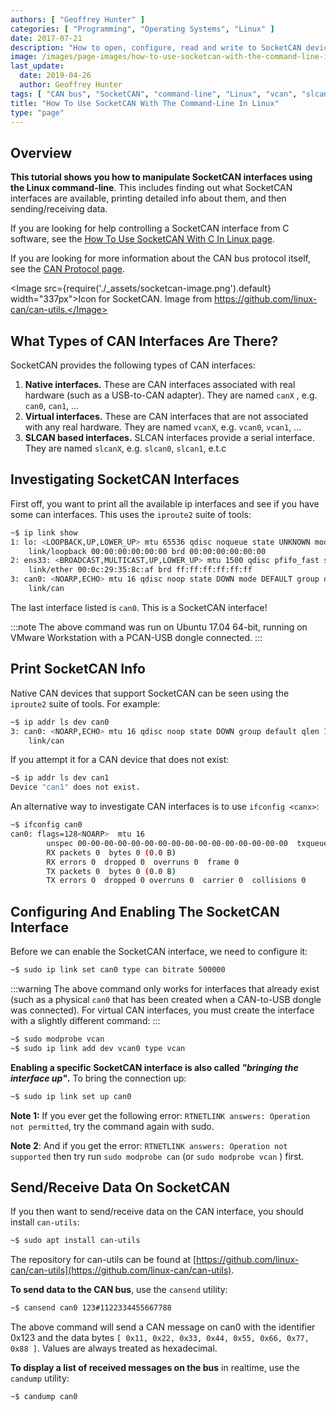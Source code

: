 ```yaml
---
authors: [ "Geoffrey Hunter" ]
categories: [ "Programming", "Operating Systems", "Linux" ]
date: 2017-07-21
description: "How to open, configure, read and write to SocketCAN devices in Linux using the command-line."
image: /images/page-images/how-to-use-socketcan-with-the-command-line-in-linux.png
last_update:
  date: 2019-04-26
  author: Geoffrey Hunter
tags: [ "CAN bus", "SocketCAN", "command-line", "Linux", "vcan", "slcan", "interface", "communication protocol" ]
title: "How To Use SocketCAN With The Command-Line In Linux"
type: "page"
---
```


## Overview

**This tutorial shows you how to manipulate SocketCAN interfaces using the Linux command-line**. This includes finding out what SocketCAN interfaces are available, printing detailed info about them, and then sending/receiving data.

If you are looking for help controlling a SocketCAN interface from C software, see the [How To Use SocketCAN With C In Linux page](/programming/operating-systems/linux/how-to-use-socketcan-with-c-in-linux/).

If you are looking for more information about the CAN bus protocol itself, see the [CAN Protocol page](/electronics/communication-protocols/can-protocol/).

<Image src={require('./_assets/socketcan-image.png').default} width="337px">Icon for SocketCAN. Image from https://github.com/linux-can/can-utils.</Image>

## What Types of CAN Interfaces Are There?

SocketCAN provides the following types of CAN interfaces:

1. **Native interfaces.** These are CAN interfaces associated with real hardware (such as a USB-to-CAN adapter). They are named `canX` , e.g. `can0`, `can1`, ...
2. **Virtual interfaces.** These are CAN interfaces that are not associated with any real hardware. They are named `vcanX`, e.g. `vcan0`, `vcan1`, ...
3. **SLCAN based interfaces.** SLCAN interfaces provide a serial interface. They are named `slcanX`, e.g. `slcan0`, `slcan1`, e.t.c

## Investigating SocketCAN Interfaces

First off, you want to print all the available ip interfaces and see if you have some can interfaces. This uses the `iproute2` suite of tools:

```sh
~$ ip link show
1: lo: <LOOPBACK,UP,LOWER_UP> mtu 65536 qdisc noqueue state UNKNOWN mode DEFAULT group default qlen 1000
    link/loopback 00:00:00:00:00:00 brd 00:00:00:00:00:00
2: ens33: <BROADCAST,MULTICAST,UP,LOWER_UP> mtu 1500 qdisc pfifo_fast state UP mode DEFAULT group default qlen 1000
    link/ether 00:0c:29:35:8c:af brd ff:ff:ff:ff:ff:ff
3: can0: <NOARP,ECHO> mtu 16 qdisc noop state DOWN mode DEFAULT group default qlen 10
    link/can 
```

The last interface listed is `can0`. This is a SocketCAN interface!

:::note
The above command was run on Ubuntu 17.04 64-bit, running on VMware Workstation with a PCAN-USB dongle connected.
:::

## Print SocketCAN Info

Native CAN devices that support SocketCAN can be seen using the `iproute2` suite of tools. For example:

```sh    
~$ ip addr ls dev can0
3: can0: <NOARP,ECHO> mtu 16 qdisc noop state DOWN group default qlen 10
    link/can
```

If you attempt it for a CAN device that does not exist:

```sh    
~$ ip addr ls dev can1
Device "can1" does not exist.
```   

An alternative way to investigate CAN interfaces is to use `ifconfig <canx>`:

```sh    
~$ ifconfig can0
can0: flags=128<NOARP>  mtu 16
        unspec 00-00-00-00-00-00-00-00-00-00-00-00-00-00-00-00  txqueuelen 10  (UNSPEC)
        RX packets 0  bytes 0 (0.0 B)
        RX errors 0  dropped 0  overruns 0  frame 0
        TX packets 0  bytes 0 (0.0 B)
        TX errors 0  dropped 0 overruns 0  carrier 0  collisions 0
```

## Configuring And Enabling The SocketCAN Interface

Before we can enable the SocketCAN interface, we need to configure it:

```sh    
~$ sudo ip link set can0 type can bitrate 500000
```

:::warning
The above command only works for interfaces that already exist (such as a physical `can0` that has been created when a CAN-to-USB dongle was connected). For virtual CAN interfaces, you must create the interface with a slightly different command:
:::

```sh    
~$ sudo modprobe vcan
~$ sudo ip link add dev vcan0 type vcan
```

**Enabling a specific SocketCAN interface is also called _"bringing the interface up"_.** To bring the connection up:

```sh    
~$ sudo ip link set up can0
```

**Note 1:** If you ever get the following error: `RTNETLINK answers: Operation not permitted`, try the command again with sudo.

**Note 2**: And if you get the error: `RTNETLINK answers: Operation not supported` then try run `sudo modprobe can` (or `sudo modprobe vcan` ) first.

## Send/Receive Data On SocketCAN

If you then want to send/receive data on the CAN interface, you should install `can-utils`:

```sh    
~$ sudo apt install can-utils
```

The repository for can-utils can be found at [https://github.com/linux-can/can-utils](https://github.com/linux-can/can-utils).

**To send data to the CAN bus**, use the `cansend` utility:

```sh    
~$ cansend can0 123#1122334455667788
```

The above command will send a CAN message on can0 with the identifier 0x123 and the data bytes `[ 0x11, 0x22, 0x33, 0x44, 0x55, 0x66, 0x77, 0x88 ]`. Values are always treated as hexadecimal.

**To display a list of received messages on the bus** in realtime, use the `candump` utility:

```sh    
~$ candump can0
```